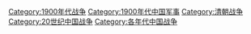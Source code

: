 [[Category:1900年代战争|Category:1900年代战争]]
[[Category:1900年代中国军事|Category:1900年代中国军事]]
[[Category:清朝战争|Category:清朝战争]]
[[Category:20世纪中国战争|Category:20世纪中国战争]]
[[Category:各年代中国战争|Category:各年代中国战争]]